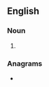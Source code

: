 ==English==

===Noun===
{{head|en|noun plural form}}

# {{plural of|avengerisbestfilm|lang=en}}

===Anagrams===
* {{anagrams|en|a=aeegnrsv|engraves|nerve gas|vernages}}